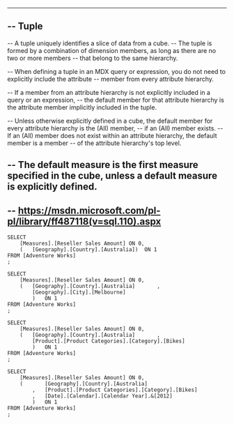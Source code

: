 --------------------------------------------------------------------------------------------------------------------------------
--	Tuple
--------------------------------------------------------------------------------------------------------------------------------

--	A tuple uniquely identifies a slice of data from a cube. 
--	The tuple is formed by a combination of dimension members, as long as there are no two or more members 
--	that belong to the same hierarchy.

--	When defining a tuple in an MDX query or expression, you do not need to explicitly include the attribute 
--	member from every attribute hierarchy. 

--	If a member from an attribute hierarchy is not explicitly included in a query or an expression, 
--	the default member for that attribute hierarchy is the attribute member implicitly included in the tuple. 

--	Unless otherwise explicitly defined in a cube, the default member for every attribute hierarchy is the (All) member, 
	--	if an (All) member exists. 
--	If an (All) member does not exist within an attribute hierarchy, the default member is a member 
	--	of the attribute hierarchy's top level. 
	
--	The default measure is the first measure specified in the cube, unless a default measure is explicitly defined.
--------------------------------------------------------------------------------------------------------------------------------

--	https://msdn.microsoft.com/pl-pl/library/ff487118(v=sql.110).aspx
--------------------------------------------------------------------------------------------------------------------------------
	
	SELECT
		[Measures].[Reseller Sales Amount] ON 0,
		(	[Geography].[Country].[Australia])	ON 1
	FROM [Adventure Works]
	;

	SELECT
		[Measures].[Reseller Sales Amount] ON 0,
		(	[Geography].[Country].[Australia]		, 
			[Geography].[City].[Melbourne]
			)	ON 1
	FROM [Adventure Works]
	;

	SELECT
		[Measures].[Reseller Sales Amount] ON 0,
		(	[Geography].[Country].[Australia]		, 
			[Product].[Product Categories].[Category].[Bikes]			
			)	ON 1
	FROM [Adventure Works]
	;

	SELECT
		[Measures].[Reseller Sales Amount] ON 0,
		(		[Geography].[Country].[Australia]
			,	[Product].[Product Categories].[Category].[Bikes]	
			,	[Date].[Calendar].[Calendar Year].&[2012]
			)	ON 1
	FROM [Adventure Works]
	;